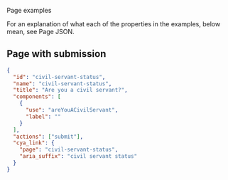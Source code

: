 <!-- Global imports -->

<Meta title="Examples/Page" id="F-Examples-Page" />

<Heading size="xl" id="json-format" caption="JSON Examples">Page examples</Heading>

For an explanation of what each of the properties in the examples, below mean, 
see <Link href="/?path=/docs/f-json-page">Page JSON</Link>.

## Page with submission

```json
{
  "id": "civil-servant-status",
  "name": "civil-servant-status",
  "title": "Are you a civil servant?",
  "components": [
    {
      "use": "areYouACivilServant",
      "label": ""
    }
  ],
  "actions": ["submit"],
  "cya_link": {
    "page": "civil-servant-status",
    "aria_suffix": "civil servant status"
  }
}
```
